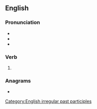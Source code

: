 ==English==

===Pronunciation===
* {{IPA|/ˈʃeɪkən/|lang=en}}
* {{audio|en-us-shaken.ogg|Audio (US)|lang=en}}
* {{rhymes|eɪkən|lang=en}}

===Verb===
{{head|en|past participle}}

# {{past participle of|shake|lang=en|nocat=1}}

===Anagrams===
* {{anagrams|en|Hankes}}

[[Category:English irregular past participles]]